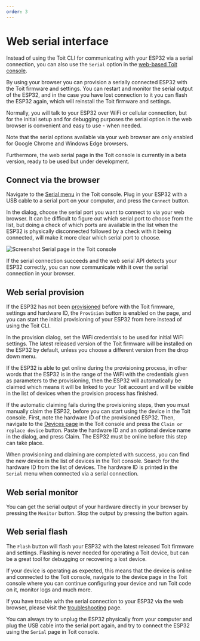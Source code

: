 ```yaml
---
order: 3
---
```



# Web serial interface

Instead of using the Toit CLI for communicating with your ESP32 via a serial connection, you can also use the
`Serial` option in the [web-based Toit console](https://console.toit.io/serial).

By using your browser you can provision a serially connected ESP32 with the Toit firmware and settings. You can restart and 
monitor the serial output of the ESP32, and in the case you have lost connection to it you can flash the 
ESP32 again, which will reinstall the Toit firmware and settings.

Normally, you will talk to your ESP32 over WiFi or cellular connection, but for the initial setup and for debugging purposes
the serial option in the web browser is convenient and easy to use - when needed.

<Note type="warning" title="Limitations">

Note that the serial options available via your web browser are only enabled for 
Google Chrome and Windows Edge browsers. 

Furthermore, the web serial page in the Toit console is currently in a beta version, ready to be used but under development.

</Note>

## Connect via the browser

Navigate to the [Serial menu](https://console.toit.io/serial) in the Toit console. Plug in your ESP32 with a USB cable to a serial port on your computer,
and press the `Connect` button. 

In the dialog, choose the serial port you want to connect to via your web browser. It can be difficult to figure out which serial port to 
choose from the list, but doing a check of which ports are available in the list when the ESP32 is physically disconnected followed by a 
check with it being connected, will make it more clear which serial port to choose.

<img src={Serial} alt="Screenshot Serial page in the Toit console" />

If the serial connection succeeds and the web serial API detects your ESP32 correctly, you can now communicate with 
it over the serial connection in your browser. 

## Web serial provision

If the ESP32 has not been [provisioned](../provision) before with the Toit firmware, settings and hardware ID, the `Provision` button 
is enabled on the page, and you can start the initial provisioning of your ESP32 from here instead of using the Toit CLI.

In the provision dialog, set the WiFi credentials to be used for initial WiFi settings. The latest released version of the Toit firmware 
will be installed on the ESP32 by default, unless you choose a different version from the drop down menu.

If the ESP32 is able to get online during the provisioning process, in other words that the ESP32 is in the range of the 
WiFi with the credentials given as parameters to the provisioning, then the ESP32 will automatically be claimed which means it will be linked 
to your Toit account and will be visible in the list of devices when the provision process has finished. 

If the automatic claiming fails during the provisioning steps, then you must manually claim the ESP32, before you can start using the 
device in the Toit console. First, note the hardware ID of the provisioned ESP32. Then, navigate to the [Devices page](https://console.toit.io/devices) in the Toit console and
press the `Claim or replace device` button. Paste the hardware ID and an optional device name in the dialog, and press Claim. 
The ESP32 must be online before this step can take place.

When provisioning and claiming are completed with success, you can find the new device in the list of devices in the Toit console. Search for the hardware ID from the list of devices.
The hardware ID is printed in the `Serial` menu when connected via a serial connection.

## Web serial monitor

You can get the serial output of your hardware directly in your browser by pressing the `Monitor` button. Stop the output by pressing the 
button again.

## Web serial flash

The `Flash` button will flash your ESP32 with the latest released Toit firmware and settings. Flashing is never needed for operating
a Toit device, but can be a great tool for debugging or recovering a lost device. 

If your device is operating as expected, this means that the device is online and connected to the Toit console, 
navigate to the device page in the Toit console where you can continue configuring your device and run Toit code on it, 
monitor logs and much more. 

<Note title="Trouble with web serial?">

If you have trouble with the serial connection to your ESP32 via the web browser, 
please visit the [troubleshooting](../serialport) page. 

You can always try to unplug the ESP32 physically from your computer and plug the USB cable into the serial port again, 
and try to connect the ESP32 using the `Serial` page in Toit console.

</Note>